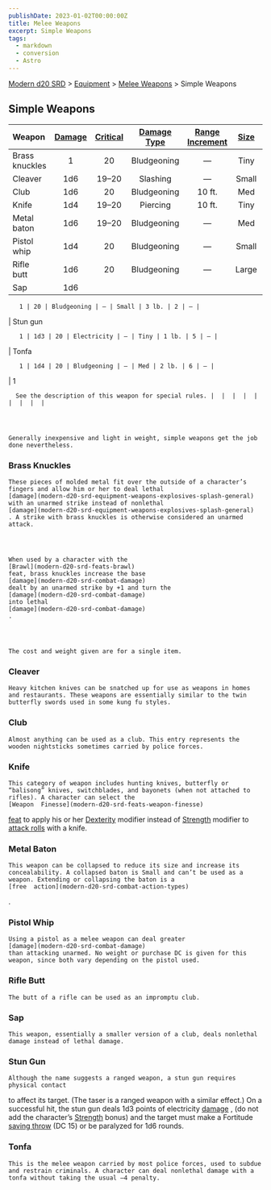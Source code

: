 ```yaml
---
publishDate: 2023-01-02T00:00:00Z
title: Melee Weapons
excerpt: Simple Weapons
tags:
  - markdown
  - conversion
  - Astro
---
```


[Modern d20 SRD](/#modernD20) > [Equipment](modern-d20-srd-equipment-index) > [Melee Weapons](modern-d20-srd-equipment-weapons-melee) > Simple Weapons

## Simple Weapons

| Weapon | [Damage](modern-d20-srd-equipment-weapons-melee) | [Critical](modern-d20-srd-equipment-weapons-melee) | [Damage Type](modern-d20-srd-equipment-weapons-melee) | [Range Increment](modern-d20-srd-equipment-weapons-melee) | [Size](modern-d20-srd-equipment-weapons-melee) | [Weight](modern-d20-srd-equipment-weapons-melee) | [Purchase DC](modern-d20-srd-equipment-weapons-melee) | [Restriction](modern-d20-srd-equipment-weapons-melee) |
| :-------- | :-----------------------------------------------------------------: | :-------------------------------------------------------------------: | :----------------------------------------------------------------------: | :--------------------------------------------------------------------------: | :---------------------------------------------------------------: | :-----------------------------------------------------------------: | :----------------------------------------------------------------------: | ----------------------------------------------------------------------: |
| Brass knuckles | 1 | 20 | Bludgeoning | — | Tiny | 1 lb. | 5 | — |
| Cleaver | 1d6 | 19–20 | Slashing | — | Small | 2 lb. | 5 | — |
| Club | 1d6 | 20 | Bludgeoning | 10 ft. | Med | 3 lb. | 4 | — |
| Knife | 1d4 | 19–20 | Piercing | 10 ft. | Tiny | 1 lb. | 7 | — |
| Metal baton | 1d6 | 19–20 | Bludgeoning | — | Med | 2 lb. | 8 | — |
| Pistol whip | 1d4 | 20 | Bludgeoning | — | Small | — | — | — |
| Rifle butt | 1d6 | 20 | Bludgeoning | — | Large | — | — | — |
| Sap | 1d6

       1 | 20 | Bludgeoning | — | Small | 3 lb. | 2 | — |

| Stun gun

       1 | 1d3 | 20 | Electricity | — | Tiny | 1 lb. | 5 | — |

| Tonfa

       1 | 1d4 | 20 | Bludgeoning | — | Med | 2 lb. | 6 | — |

| 1

      See the description of this weapon for special rules. |  |  |  |  |  |  |  |  |




    Generally inexpensive and light in weight, simple weapons get the job done nevertheless.

### Brass Knuckles




    These pieces of molded metal fit over the outside of a character’s fingers and allow him or her to deal lethal
    [damage](modern-d20-srd-equipment-weapons-explosives-splash-general)
    with an unarmed strike instead of nonlethal
    [damage](modern-d20-srd-equipment-weapons-explosives-splash-general)
    . A strike with brass knuckles is otherwise considered an unarmed attack.




    When used by a character with the
    [Brawl](modern-d20-srd-feats-brawl)
    feat, brass knuckles increase the base
    [damage](modern-d20-srd-combat-damage)
    dealt by an unarmed strike by +1 and turn the
    [damage](modern-d20-srd-combat-damage)
    into lethal
    [damage](modern-d20-srd-combat-damage)
    .




    The cost and weight given are for a single item.

### Cleaver




    Heavy kitchen knives can be snatched up for use as weapons in homes and restaurants. These weapons are essentially similar to the twin butterfly swords used in some kung fu styles.

### Club




    Almost anything can be used as a club. This entry represents the wooden nightsticks sometimes carried by police forces.

### Knife




    This category of weapon includes hunting knives, butterfly or “balisong” knives, switchblades, and bayonets (when not attached to rifles). A character can select the
    [Weapon  Finesse](modern-d20-srd-feats-weapon-finesse)
[feat](modern-d20-srd-feats-index)
to apply his or her
[Dexterity](modern-d20-srd-basics-ability-scores)
modifier instead of
[Strength](modern-d20-srd-basics-ability-scores)
modifier to
[attack rolls](modern-d20-srd-combat-attack-roll)
with a knife.

### Metal Baton




    This weapon can be collapsed to reduce its size and increase its concealability. A collapsed baton is Small and can’t be used as a weapon. Extending or collapsing the baton is a
    [free  action](modern-d20-srd-combat-action-types)
.

### Pistol Whip




    Using a pistol as a melee weapon can deal greater
    [damage](modern-d20-srd-combat-damage)
    than attacking unarmed. No weight or purchase DC is given for this weapon, since both vary depending on the pistol used.

### Rifle Butt




    The butt of a rifle can be used as an impromptu club.

### Sap




    This weapon, essentially a smaller version of a club, deals nonlethal damage instead of lethal damage.

### Stun Gun




    Although the name suggests a ranged weapon, a stun gun requires physical contact

to affect its target. (The taser is a ranged weapon with a similar effect.)
On a successful hit, the stun gun deals 1d3 points of electricity
[damage](modern-d20-srd-combat-damage)
, (do
not add the character’s
[Strength](modern-d20-srd-basics-ability-scores)
bonus) and the target must make a Fortitude
[saving throw](modern-d20-srd-basics-saving-throws)
(DC 15) or be paralyzed for 1d6 rounds.

### Tonfa




    This is the melee weapon carried by most police forces, used to subdue and restrain criminals. A character can deal nonlethal damage with a tonfa without taking the usual –4 penalty.

